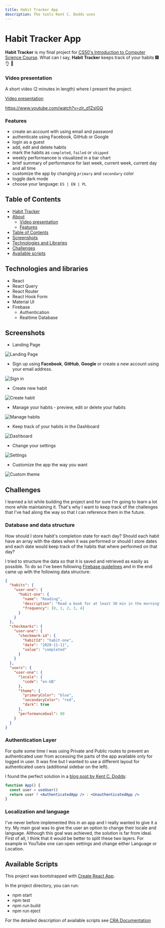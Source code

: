 ```yaml
---
title: Habit Tracker App
description: The tools Kent C. Dodds uses
---
```


# Habit Tracker App

**Habit Tracker** is my final project for
[CS50's Introduction to Computer Science Course](https://www.edx.org/course/cs50s-introduction-to-computer-science).
What can I say, **Habit Tracker** keeps track of your habits :fireworks:
:ok_hand: :tada:

<a name="video-presentation" />

### Video presentation

A short video (2 minutes in length) where I present the project.

[Video presentation](https://www.youtube.com/watch?v=zIr_d1ZsIGQ)

https://www.youtube.com/watch?v=zIr_d1ZsIGQ

<a name="features" />

### Features

- create an account with using email and password
- authenticate using Facebook, GitHub or Google
- login as a guest
- add, edit and delete habits
- mark the habits as `completed`, `failed` or `skipped`
- weekly performancee is visualized in a bar chart
- brief summary of performance for last week, current week, current day and all
  time
- customize the app by changing `primary` and `secondary` color
- toggle dark mode
- choose your language: `ES | EN | PL`

<a name="table-of-contents" />

## Table of Contents

- [Habit Tracker](#habit-tracker)
- [About](#about)
  - [Video presentation](#video-presentation)
  - [Features](#features)
- [Table of Contents](#table-of-contents)
- [Screenshots](#screenshots)
- [Technologies and Libraries](#technologies-and-libraries)
- [Challenges](#challenges)
- [Available scripts](#available-scripts)

<a name="technologies-and-libraries" />

## Technologies and libraries

- React
- React Query
- React Router
- React Hook Form
- Material UI
- Firebase
  - Authentication
  - Realtime Database

<a name="screenshots" />

## Screenshots

- Landing Page

![Landing Page](./screenshots/landing.png)

- Sign up using **Facebook**, **GitHub**, **Google** or create a new account
  using your email address.

![Sign in](./screenshots/sign-up.png)

- Create new habit

![Create habit](./screenshots/add-habit.png)

- Manage your habits - preview, edit or delete your habits

![Manage habits](./screenshots/manage-habits.png)

- Keep track of your habits in the Dashboard

![Dashboard](./screenshots/dashboard.png)

- Change your settings

![Settings](./screenshots/settings.png)

- Customize the app the way you want

![Custom theme](./screenshots/layout-theme.png)

<a name="challenges" />

## Challenges

I learned a lot while building the project and for sure I'm going to learn a lot
more while maintaining it. That's why I want to keep track of the challenges
that I've had along the way so that I can reference them in the future.

### Database and data structure

How should I store habit's completion state for each day? Should each habit have
an array with the dates when it was performed or should I store dates and each
date would keep track of the habits that where performed on that day?

I tried to structure the data so that it is saved and retrieved as easily as
possible. To do so I've been following
[Firebase guidelines](https://firebase.google.com/docs/database/web/structure-data)
and in the end came up with the following data structure:

```json
{
  "habits": {
    "user-one": {
      "habit-one": {
        "name": "Reading",
        "description": "Read a book for at least 30 min in the morning",
        "frequency": [0, 1, 2, 3, 4]
      }
    }
  },
  "checkmarks": {
    "user-one": {
      "checkmark-id": {
        "habitId": "habit-one",
        "date": "2020-11-11",
        "value": "completed"
      }
    }
  },
  "users": {
    "user-one": {
      "locale": {
        "code": "en-GB"
      },
      "theme": {
        "primaryColor": "blue",
        "secondaryColor": "red",
        "dark": true
      },
      "performanceGoal": 80
    }
  }
}
```

### Authentication Layer

For quite some time I was using Private and Public routes to prevent an
authenticated user from accessing the parts of the app available only for logged
in user. It was fine but I wanted to use a different layout for authenticated
users (additional sidebar on the left).

I found the perfect solution in a
[blog post by Kent C. Dodds](https://kentcdodds.com/blog/authentication-in-react-applications):

```jsx
function App() {
  const user = useUser()
  return user ? <AuthenticatedApp /> : <UnauthenticatedApp />
}
```

### Localization and language

I've never before implemented this in an app and I really wanted to give it a
try. My main goal was to give the user an option to change their locale and
language. Although this goal was achieved, the solution is far from ideal. First
of all, I think that it would be better to split these two layers. For example
in YouTube one can open settings and change either Language or Location.

<a name="available-scripts" />

## Available Scripts

This project was bootstrapped with
[Create React App](https://github.com/facebook/create-react-app).

In the project directory, you can run:

- npm start
- npm test
- npm run build
- npm run eject

For the detailed description of available scripts see
[CRA Documentation](https://create-react-app.dev/docs/available-scripts)
